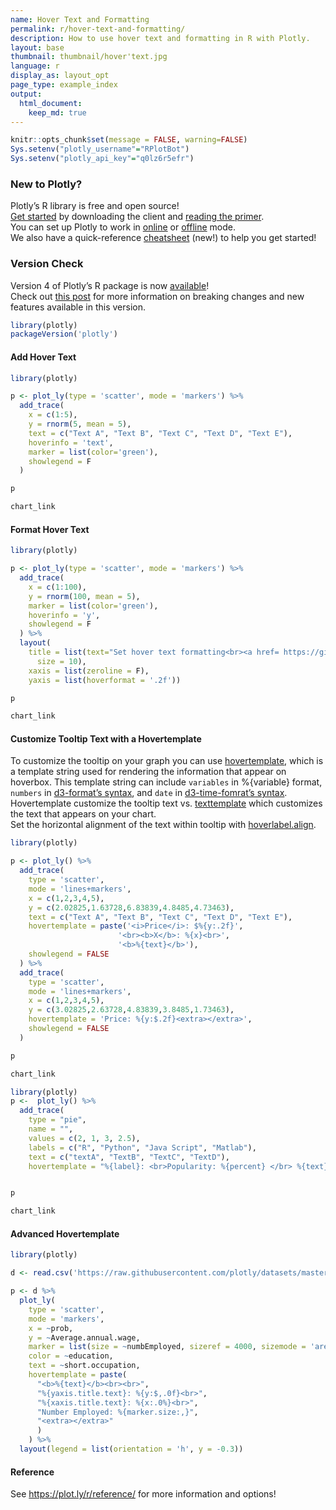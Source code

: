 ```yaml
---
name: Hover Text and Formatting
permalink: r/hover-text-and-formatting/
description: How to use hover text and formatting in R with Plotly.
layout: base
thumbnail: thumbnail/hover'text.jpg
language: r
display_as: layout_opt
page_type: example_index
output:
  html_document:
    keep_md: true
---
```


```r
knitr::opts_chunk$set(message = FALSE, warning=FALSE)
Sys.setenv("plotly_username"="RPlotBot")
Sys.setenv("plotly_api_key"="q0lz6r5efr")
```

### New to Plotly?

Plotly's R library is free and open source!<br>
[Get started](https://plot.ly/r/getting-started/) by downloading the client and [reading the primer](https://plot.ly/r/getting-started/).<br>
You can set up Plotly to work in [online](https://plot.ly/r/getting-started/#hosting-graphs-in-your-online-plotly-account) or [offline](https://plot.ly/r/offline/) mode.<br>
We also have a quick-reference [cheatsheet](https://images.plot.ly/plotly-documentation/images/r_cheat_sheet.pdf) (new!) to help you get started!

### Version Check

Version 4 of Plotly's R package is now [available](https://plot.ly/r/getting-started/#installation)!<br>
Check out [this post](http://moderndata.plot.ly/upgrading-to-plotly-4-0-and-above/) for more information on breaking changes and new features available in this version.

```r
library(plotly)
packageVersion('plotly')
```

#### Add Hover Text

```r
library(plotly)

p <- plot_ly(type = 'scatter', mode = 'markers') %>%
  add_trace(
    x = c(1:5), 
    y = rnorm(5, mean = 5),
    text = c("Text A", "Text B", "Text C", "Text D", "Text E"),
    hoverinfo = 'text',
    marker = list(color='green'),
    showlegend = F
  )

p
```

``` r
chart_link
```

#### Format Hover Text 

```r
library(plotly)

p <- plot_ly(type = 'scatter', mode = 'markers') %>%
  add_trace(
    x = c(1:100), 
    y = rnorm(100, mean = 5), 
    marker = list(color='green'),
    hoverinfo = 'y',
    showlegend = F
  ) %>%
  layout(
    title = list(text="Set hover text formatting<br><a href= https://github.com/d3/d3-time-format/blob/master/README.md#locale_format>https://github.com/d3/d3-time-format/blob/master/README.md#locale_format</a>",
      size = 10),
    xaxis = list(zeroline = F),
    yaxis = list(hoverformat = '.2f'))

p
```

``` r
chart_link
```

#### Customize Tooltip Text with a Hovertemplate

To customize the tooltip on your graph you can use [hovertemplate](https://plot.ly/r/reference/#pie-hovertemplate), which is a template string used for rendering the information that appear on hoverbox.
This template string can include `variables` in %{variable} format, `numbers` in [d3-format's syntax](https://github.com/d3/d3-3.x-api-reference/blob/master/Formatting.md#d3_forma), and `date` in [d3-time-fomrat's syntax](https://github.com/d3/d3-3.x-api-reference/blob/master/Time-Formatting.md#format).
Hovertemplate customize the tooltip text vs. [texttemplate](https://plot.ly/r/reference/#pie-texttemplate) which customizes the text that appears on your chart. <br>
Set the horizontal alignment of the text within tooltip with [hoverlabel.align](https://plot.ly/r/reference/#layout-hoverlabel-align).

```r
library(plotly)

p <- plot_ly() %>%
  add_trace(
    type = 'scatter',
    mode = 'lines+markers',
    x = c(1,2,3,4,5),
    y = c(2.02825,1.63728,6.83839,4.8485,4.73463),
    text = c("Text A", "Text B", "Text C", "Text D", "Text E"),
    hovertemplate = paste('<i>Price</i>: $%{y:.2f}',
                        '<br><b>X</b>: %{x}<br>',
                        '<b>%{text}</b>'),
    showlegend = FALSE
  ) %>%
  add_trace(
    type = 'scatter',
    mode = 'lines+markers',
    x = c(1,2,3,4,5),
    y = c(3.02825,2.63728,4.83839,3.8485,1.73463),
    hovertemplate = 'Price: %{y:$.2f}<extra></extra>',
    showlegend = FALSE
  )

p
```

``` r
chart_link
```

```r
library(plotly)
p <-  plot_ly() %>%
  add_trace(
    type = "pie",
    name = "",
    values = c(2, 1, 3, 2.5),
    labels = c("R", "Python", "Java Script", "Matlab"),
    text = c("textA", "TextB", "TextC", "TextD"),
    hovertemplate = "%{label}: <br>Popularity: %{percent} </br> %{text}")


p
```

``` r
chart_link
```

#### Advanced Hovertemplate

```r
library(plotly)

d <- read.csv('https://raw.githubusercontent.com/plotly/datasets/master/job-automation-probability.csv')

p <- d %>% 
  plot_ly(
    type = 'scatter',
    mode = 'markers',
    x = ~prob,
    y = ~Average.annual.wage,
    marker = list(size = ~numbEmployed, sizeref = 4000, sizemode = 'area'),
    color = ~education,
    text = ~short.occupation,
    hovertemplate = paste(
      "<b>%{text}</b><br><br>",
      "%{yaxis.title.text}: %{y:$,.0f}<br>",
      "%{xaxis.title.text}: %{x:.0%}<br>",
      "Number Employed: %{marker.size:,}",
      "<extra></extra>"
      )
    ) %>%
  layout(legend = list(orientation = 'h', y = -0.3))
```

#### Reference

See [https://plot.ly/r/reference/](https://plot.ly/r/reference/) for more information and options!